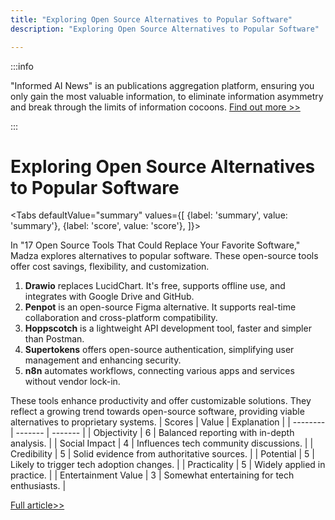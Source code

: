 ```yaml
---
title: "Exploring Open Source Alternatives to Popular Software"
description: "Exploring Open Source Alternatives to Popular Software"

---
```



:::info

"Informed AI News" is an publications aggregation platform, ensuring you only gain the most valuable information, to eliminate information asymmetry and break through the limits of information cocoons.  [Find out more >>](/)

:::

# Exploring Open Source Alternatives to Popular Software


<Tabs
	defaultValue="summary"
	values={[
	{label: 'summary', value: 'summary'},
	{label: 'score', value: 'score'},
]}>
<TabItem value="summary">


In "17 Open Source Tools That Could Replace Your Favorite Software," Madza explores alternatives to popular software. These open-source tools offer cost savings, flexibility, and customization.

1. **Drawio** replaces LucidChart. It's free, supports offline use, and integrates with Google Drive and GitHub.
2. **Penpot** is an open-source Figma alternative. It supports real-time collaboration and cross-platform compatibility.
3. **Hoppscotch** is a lightweight API development tool, faster and simpler than Postman.
4. **Supertokens** offers open-source authentication, simplifying user management and enhancing security.
5. **n8n** automates workflows, connecting various apps and services without vendor lock-in.

These tools enhance productivity and offer customizable solutions. They reflect a growing trend towards open-source software, providing viable alternatives to proprietary systems.
</TabItem>
<TabItem value="score">
	| Scores     | Value   | Explanation |
	| -------- | ------- | ------- |
	| Objectivity  | 6    | Balanced reporting with in-depth analysis.    |
	| Social Impact | 4     | Influences tech community discussions.    |
	| Credibility    | 5    | Solid evidence from authoritative sources.    |
	| Potential    | 5    | Likely to trigger tech adoption changes.    |
	| Practicality    | 5    | Widely applied in practice.    |
	| Entertainment Value    | 3    | Somewhat entertaining for tech enthusiasts.    |
</TabItem>
</Tabs>

[Full article>>](https://hackernoon.com/17-open-source-tools-that-could-replace-your-favorite-software?source=rss)
